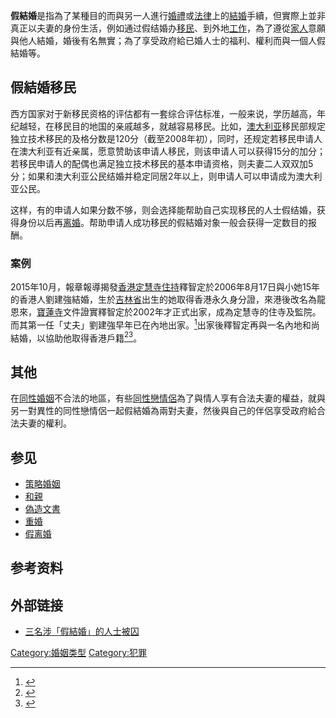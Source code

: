 {{distinguish|婚假}}
{{noteTA
|G1=Country
}}
'''假結婚'''是指為了某種目的而與另一人進行[[婚禮|婚禮]]或[[法律|法律]]上的[[結婚|結婚]]手續，但實際上並非真正以夫妻的身份生活，例如通过假结婚办[[移民|移民]]、到外地[[工作|工作]]，為了遵從[[家人|家人]]意願與他人結婚，婚後有名無實；為了享受政府給已婚人士的福利、權利而與一個人假結婚等。

==假結婚移民==
西方国家对于新移民资格的评估都有一套综合评估标准，一般来说，学历越高，年纪越轻，在移民目的地国的亲戚越多，就越容易移民。比如，[[澳大利亚|澳大利亚]]移民部规定独立技术移民的及格分数是120分（截至2008年初），同时，还规定若移民申请人在澳大利亚有近亲属，愿意赞助该申请人移民，则该申请人可以获得15分的加分；若移民申请人的配偶也满足独立技术移民的基本申请资格，则夫妻二人双双加5分；如果和澳大利亚公民结婚并稳定同居2年以上，则申请人可以申请成为澳大利亚公民。  

这样，有的申请人如果分数不够，则会选择能帮助自己实现移民的人士假结婚，获得身份以后再[[离婚|离婚]]。帮助申请人成功移民的假結婚对象一般会获得一定数目的报酬。

===案例===
2015年10月，報章報導揭發[[香港|香港]][[定慧寺_(香港)|定慧寺]][[住持|住持]]釋智定於2006年8月17日與小她15年的香港人劉建強結婚，生於[[吉林省|吉林省]]出生的她取得香港永久身分證，來港後改名為龍恩來，[[寶蓮寺|寶蓮寺]]文件證實釋智定於2002年才正式出家，成為定慧寺的住寺及監院。而其第一任「丈夫」劉建強早年已在內地出家。<ref>{{cite news|url=https://www.singtaousa.com/539184/post-%E9%A6%99%E6%B8%AF%E5%8F%A4%E5%89%8E%E5%A5%B3%E4%BD%8F%E6%8C%81-%E6%B6%89%E8%88%87%E5%85%A9%E5%83%A7%E5%81%87%E7%B5%90%E5%A9%9A/?variant=zh-hk&fs=16|title=香港古剎女住持 涉與兩僧假結婚|archive-url=https://web.archive.org/web/20160304084236/https://www.singtaousa.com/539184/post-%E9%A6%99%E6%B8%AF%E5%8F%A4%E5%89%8E%E5%A5%B3%E4%BD%8F%E6%8C%81-%E6%B6%89%E8%88%87%E5%85%A9%E5%83%A7%E5%81%87%E7%B5%90%E5%A9%9A/?variant=zh-hk&fs=16|archive-date=2016-03-04|date=2015-10-12|newspaper=[[星島日報|星島日報]]|accessdate=2015-10-15|dead-url=no}}</ref>出家後釋智定再與一名內地和尚結婚，以協助他取得香港戶籍<ref>{{cite news|url=http://hk.apple.nextmedia.com/news/first/20151013/19331246|title=定慧寺女住持嫁兩和尚疑假結婚　入境處調查|date=2015-10-13|newspaper=[[蘋果日報_(香港)|蘋果日報]]|accessdate=2015-10-15|archive-date=2017-08-27|archive-url=https://web.archive.org/web/20170827125602/http://hk.apple.nextmedia.com/news/first/20151013/19331246|dead-url=no}}</ref><ref>{{cite news|url=https://hk.news.yahoo.com/%E5%B0%87%E5%85%A5%E7%A8%9F%E9%AB%98%E9%99%A2%E4%BF%83%E8%A7%A3%E9%99%A4%E8%81%B7%E5%8B%99-%E5%AE%9A%E6%85%A7%E5%AF%BA%E6%88%90%E7%AB%8B%E6%8E%A5%E7%AE%A1%E6%9C%83-%E8%A6%81%E6%B1%82%E6%99%BA%E5%AE%9A%E4%BA%A4%E9%82%84%E6%8D%90%E6%AC%BE-215519386.html|language=zh|publisher=[[星島日報|星島日報]]|title=將入稟高院促解除職務 定慧寺成立接管會 要求智定交還捐款|date=2015-10-13|accessdate=2015-10-15|archive-date=2016-03-05|archive-url=https://web.archive.org/web/20160305200459/https://hk.news.yahoo.com/%E5%B0%87%E5%85%A5%E7%A8%9F%E9%AB%98%E9%99%A2%E4%BF%83%E8%A7%A3%E9%99%A4%E8%81%B7%E5%8B%99-%E5%AE%9A%E6%85%A7%E5%AF%BA%E6%88%90%E7%AB%8B%E6%8E%A5%E7%AE%A1%E6%9C%83-%E8%A6%81%E6%B1%82%E6%99%BA%E5%AE%9A%E4%BA%A4%E9%82%84%E6%8D%90%E6%AC%BE-215519386.html|dead-url=no}}</ref>。

==其他==
在[[同性婚姻|同性婚姻]]不合法的地區，有些[[同性戀|同性戀]][[情侶|情侶]]為了與情人享有合法夫妻的權益，就與另一對異性的同性戀情侶一起假結婚為兩對夫妻，然後與自己的伴侶享受政府給合法夫妻的權利。

==参见==
*[[策略婚姻|策略婚姻]]
*[[和親|和親]]
*[[偽造文書|偽造文書]]
*[[重婚|重婚]]
*[[假离婚|假离婚]]

==参考资料==
{{reflist}}

==外部链接==
* [http://www.info.gov.hk/gia/general/200701/11/P200701110197.htm 三名涉「假結婚」的人士被囚] {{Wayback|url=http://www.info.gov.hk/gia/general/200701/11/P200701110197.htm |date=20190902175826 }}

[[Category:婚姻类型|Category:婚姻类型]]
[[Category:犯罪|Category:犯罪]]